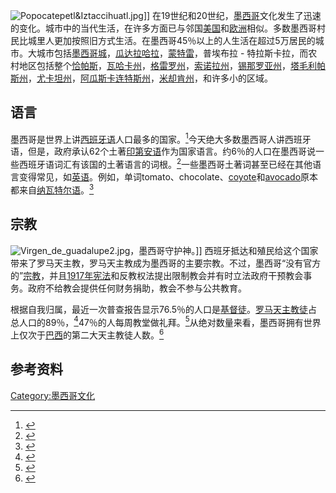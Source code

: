 [[File:Popocatepetl&Iztaccihuatl.jpg|thumb]]]]
在19世纪和20世纪，[[墨西哥|墨西哥]]文化发生了迅速的变化。城市中的当代生活，在许多方面已与邻国[[美国|美国]]和[[欧洲|欧洲]]相似。多数墨西哥村民比城里人更加按照旧方式生活。在墨西哥45％以上的人生活在超过5万居民的城市。大城市包括[[墨西哥城|墨西哥城]]，[[瓜达拉哈拉|瓜达拉哈拉]]，[[蒙特雷|蒙特雷]]，普埃布拉 - 特拉斯卡拉，而农村地区包括整个[[恰帕斯|恰帕斯]]，[[瓦哈卡州|瓦哈卡州]]，[[格雷罗州|格雷罗州]]，[[索诺拉州|索诺拉州]]，[[锡那罗亚州|锡那罗亚州]]，[[塔毛利帕斯州|塔毛利帕斯州]]，[[尤卡坦州|尤卡坦州]]，[[阿瓜斯卡连特斯州|阿瓜斯卡连特斯州]]，[[米却肯州|米却肯州]]，和许多小的区域。
[[Category:墨西哥文化|Category:墨西哥文化]]

== 语言 ==
{{main|墨西哥的语言}}
{{see also|墨西哥西班牙语|墨西哥的濒危语言}}
墨西哥是世界上讲[[西班牙语|西班牙语]]人口最多的国家。<ref>{{cite web|url=http://www.spanish-language.com/spanish-language/ |title=在墨西哥学西班牙语 - 墨西哥西班牙语课程 - 墨西哥西班牙语学校 |accessdate=2010-02-18 |publisher=Spanish-Language.com |deadurl=yes |archiveurl=https://web.archive.org/web/20100917232618/http://www.spanish-language.com/spanish-language/ |archivedate=2010-09-17 }}</ref>今天绝大多数墨西哥人讲西班牙语，但是，政府承认62个土著[[印第安语|印第安语]]作为国家语言。约6％的人口在墨西哥说一些西班牙语词汇有该国的土著语言的词根。<ref>{{cite web|url=http://www.moveonnet.eu/directory/country?id=MX|title=墨西哥 - 国家概况|accessdate=2010-02-18|publisher=MoveOnNet.eu|archive-date=2009-04-02|archive-url=https://web.archive.org/web/20090402075409/http://www.moveonnet.eu/directory/country?id=MX|dead-url=no}}</ref>一些墨西哥土著词甚至已经在其他语言变得常见，如[[英语|英语]]。例如，单词tomato、chocolate、[[郊狼|coyote]]和[[鳄梨|avocado]]原本都来自[[纳瓦特尔语|纳瓦特尔语]]。<ref>{{cite web|url=http://www.zompist.com/indianwd.html|title=英语中的印第安语词汇|accessdate=2010-02-18|publisher=Zompist.com|archive-date=2004-04-04|archive-url=https://web.archive.org/web/20040404024141/http://www.zompist.com/indianwd.html|dead-url=no}}</ref>

== 宗教 ==
{{main|墨西哥的宗教|瓜达卢佩圣母}}
[[Image:Virgen_de_guadalupe2.jpg|thumb]]，墨西哥守护神。]]
西班牙抵达和殖民给这个国家带来了罗马天主教，罗马天主教成为墨西哥的主要宗教。不过，墨西哥“没有官方的”[[宗教|宗教]]，并且[[1917年宪法|1917年宪法]]和反教权法提出限制教会并有时立法政府干预教会事务。政府不给教会提供任何财务捐助，教会不参与公共教育。

根据自我归属，最近一次普查报告显示76.5％的人口是[[基督教|基督徒]]。[[天主教会|罗马天主教徒]]占总人口的89％，<ref name="tabulados">{{cite web|title=Religión |work=Censo Nacional de Población y Vivienda 2000 |year=2000 |publisher=[[INEGI|INEGI]] |url=http://www.inegi.gob.mx/prod_serv/contenidos/espanol/bvinegi/productos/censos/poblacion/2000/definitivos/Nal/tabulados/00re01.pdf |format=PDF |accessdate=2 August 2009 |deadurl=yes |archiveurl=https://web.archive.org/web/20070925184950/http://www.inegi.gob.mx/prod_serv/contenidos/espanol/bvinegi/productos/censos/poblacion/2000/definitivos/Nal/tabulados/00re01.pdf |archivedate=2007-09-25}}</ref>47％的人每周教堂做礼拜。<ref>{{cite web|title=参加礼拜 |work=全球信教率研究 |year=1997 |publisher=密歇根大学 |url=http://www.ns.umich.edu/htdocs/releases/print.php?Releases/1997/Dec97/chr121097a |accessdate=2007-01-03 |deadurl=yes |archiveurl=https://web.archive.org/web/20060901122224/http://www.ns.umich.edu/htdocs/releases/print.php?Releases%2F1997%2FDec97%2Fchr121097a |archivedate=2006-09-01 }}</ref>从绝对数量来看，墨西哥拥有世界上仅次于[[巴西|巴西]]的第二大天主教徒人数。<ref>{{cite web |url=http://www.adherents.com/largecom/com_romcath.html |title=最大的天主教社群 |accessdate=2007-11-10 |work=Adherents.com |archive-date=2020-03-21 |archive-url=https://web.archive.org/web/20200321150325/https://www.adherents.com/largecom/com_romcath.html |dead-url=yes }}</ref>

==参考资料==
{{reflist}}